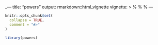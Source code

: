 _---
title: "powers"
output: rmarkdown::html_vignette
vignette: >
  %\VignetteIndexEntry{powers}
  %\VignetteEngine{knitr::rmarkdown}
  %\VignetteEncoding{UTF-8}
---

```r
knitr::opts_chunk$set(
  collapse = TRUE,
  comment = "#>"
)
```

```r
library(powers)
```
